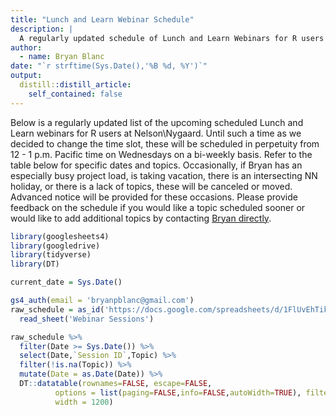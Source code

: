 ```yaml
---
title: "Lunch and Learn Webinar Schedule"
description: |
  A regularly updated schedule of Lunch and Learn Webinars for R users at Nelson\\Nygaard.
author:
  - name: Bryan Blanc
date: "`r strftime(Sys.Date(),'%B %d, %Y')`"
output:
  distill::distill_article:
    self_contained: false
---
```


Below is a regularly updated list of the upcoming scheduled Lunch and Learn webinars for R users at Nelson\\Nygaard. Until such a time as we decided to change the time slot, these will be scheduled in perpetuity from 12 - 1 p.m. Pacific time on Wednesdays on a bi-weekly basis. Refer to the table below for specific dates and topics. Occasionally, if Bryan has an especially busy project load, is taking vacation, there is an intersecting NN holiday, or there is a lack of topics, these will be canceled or moved. Advanced notice will be provided for these occasions.  Please provide feedback on the schedule if you would like a topic scheduled sooner or would like to add additional topics by contacting [Bryan directly](mailto:bblanc@nelsonnygaard.com).

```r
library(googlesheets4)
library(googledrive)
library(tidyverse)
library(DT)

current_date = Sys.Date()

gs4_auth(email = 'bryanpblanc@gmail.com')
raw_schedule = as_id('https://docs.google.com/spreadsheets/d/1FlUvEhTikxxnQYV5CP1T4M5wgudnZJ88f4T44C9RSpc/edit?usp=sharing') %>%
  read_sheet('Webinar Sessions')  

raw_schedule %>%
  filter(Date >= Sys.Date()) %>%
  select(Date,`Session ID`,Topic) %>%
  filter(!is.na(Topic)) %>%
  mutate(Date = as.Date(Date)) %>%
  DT::datatable(rownames=FALSE, escape=FALSE,
          options = list(paging=FALSE,info=FALSE,autoWidth=TRUE), filter = 'top',
          width = 1200)
```



